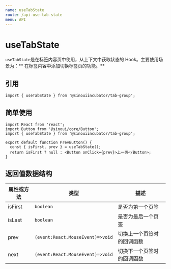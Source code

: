 ```yaml
---
name: useTabState
route: /api-use-tab-state
menu: API
---
```


# useTabState

`useTabState`是在标签内容页中使用，从上下文中获取状态的 Hook。主要使用场景为：** 在标签内容中添加切换标签页的功能。**

## 引用

```tsx
import { useTabState } from '@sinouiincubator/tab-group';
```

## 简单使用

```tsx
import React from 'react';
import Button from '@sinoui/core/Button';
import { useTabState } from '@sinouiincubator/tab-group';

export default function PrevButton() {
  const { isFirst, prev } = useTabState();
  return isFirst ? null : <Button onClick={prev}>上一页</Button>;
}
```

## 返回值数据结构

| 属性或方法 | 类型                             | 描述                       |
| ---------- | -------------------------------- | -------------------------- |
| isFirst    | `boolean`                        | 是否为第一个页签           |
| isLast     | `boolean`                        | 是否为最后一个页签         |
| prev       | `(event:React.MouseEvent)=>void` | 切换上一个页签时的回调函数 |
| next       | `(event:React.MouseEvent)=>void` | 切换下一个页签时的回调函数 |
